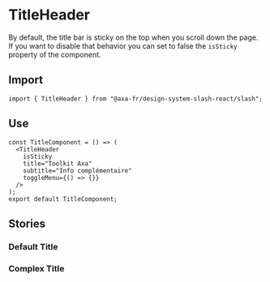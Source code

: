 
<Meta of={TitleHeaderStories} />

# TitleHeader

By default, the title bar is sticky on the top when you scroll down the page. If you want to disable that behavior you can set to false the `isSticky` property of the component.

## Import

```tsx
import { TitleHeader } from "@axa-fr/design-system-slash-react/slash";
```

## Use

```tsx
const TitleComponent = () => (
  <TitleHeader
    isSticky
    title="Toolkit Axa"
    subtitle="Info complémentaire"
    toggleMenu={() => {}}
  />
);
export default TitleComponent;
```

## Stories

### Default Title

<Canvas of={TitleHeaderStories.DefaultTitle} />
<Controls of={TitleHeaderStories.DefaultTitle} />

### Complex Title

<Canvas of={TitleHeaderStories.ComplexTitle} />
<Controls of={TitleHeaderStories.ComplexTitle} />
